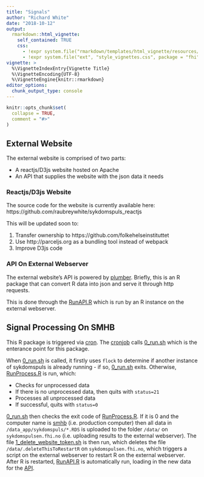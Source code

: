 ```yaml
---
title: "Signals"
author: "Richard White"
date: "2018-10-12"
output:
  rmarkdown::html_vignette:
    self_contained: TRUE
    css:
      - !expr system.file("rmarkdown/templates/html_vignette/resources/vignette.css", package = "rmarkdown")
      - !expr system.file("ext", "style_vignettes.css", package = "fhi")
vignette: >
  %\VignetteIndexEntry{Vignette Title}
  %\VignetteEncoding{UTF-8}
  %\VignetteEngine{knitr::rmarkdown}
editor_options: 
  chunk_output_type: console
---
```


```r
knitr::opts_chunk$set(
  collapse = TRUE,
  comment = "#>"
)
```

## External Website

The external website is comprised of two parts:

- A reactjs/D3js website hosted on Apache
- An API that supplies the website with the json data it needs

### Reactjs/D3js Website

The source code for the website is currently available here: https://github.com/raubreywhite/sykdomspuls_reactjs

This will be updated soon to:

1. Transfer ownership to https://github.com/folkehelseinstituttet
2. Use http://parceljs.org as a bundling tool instead of webpack
3. Improve D3js code

### API On External Webserver {#api}

The external website's API is powered by [plumber](https://www.rplumber.io). Briefly, this is an R package that can convert R data into json and serve it through http requests.

This is done through the [RunAPI.R](https://github.com/folkehelseinstituttet/dashboards_sykdomspuls/blob/master/inst/src/RunAPI.R) which is run by an R instance on the external webserver.

## Signal Processing On SMHB

This R package is triggered via [cron](https://folkehelseinstituttet.github.io/dashboards/umbrella.html#cron). The [cronjob](https://folkehelseinstituttet.github.io/dashboards/umbrella.html#cron) calls [0_run.sh](https://github.com/folkehelseinstituttet/dashboards_sykdomspuls/blob/master/inst/bin/0_run.sh) which is the enterance point for this package.

When [0_run.sh](https://github.com/folkehelseinstituttet/dashboards_sykdomspuls/blob/master/inst/bin/0_run.sh) is called, it firstly uses `flock` to determine if another instance of sykdomspuls is already running - if so, [0_run.sh](https://github.com/folkehelseinstituttet/dashboards_sykdomspuls/blob/master/inst/bin/0_run.sh) exits. Otherwise, [RunProcess.R](https://github.com/folkehelseinstituttet/dashboards_sykdomspuls/blob/master/inst/src/RunProcess.R) is run, which:

- Checks for unprocessed data
- If there is no unprocessed data, then quits with `status=21`
- Processes all unprocessed data
- If successful, quits with `status=0`

[0_run.sh](https://github.com/folkehelseinstituttet/dashboards_sykdomspuls/blob/master/inst/bin/0_run.sh) then checks the exit code of [RunProcess.R](https://github.com/folkehelseinstituttet/dashboards_sykdomspuls/blob/master/inst/src/RunProcess.R). If it is 0 and the computer name is [smhb](https://folkehelseinstituttet.github.io/dashboards/umbrella.html#requirements---smhb) (i.e. production computer) then all data in `/data_app/sykdomspuls/*.RDS` is uploaded to the folder `/data/` on `sykdomspulsen.fhi.no` (i.e. uploading results to the external webserver). The file [1_delete_website_token.sh](https://github.com/folkehelseinstituttet/dashboards_sykdomspuls/blob/master/inst/bin/1_delete_website_token.sh) is then run, which deletes the file `/data/.deleteThisToRestartR` on `sykdomspulsen.fhi.no`, which triggers a script on the external webserver to restart R on the external webserver. After R is restarted, [RunAPI.R](https://github.com/folkehelseinstituttet/dashboards_sykdomspuls/blob/master/inst/src/RunAPI.R) is automatically run, loading in the new data for the [API](#api).

